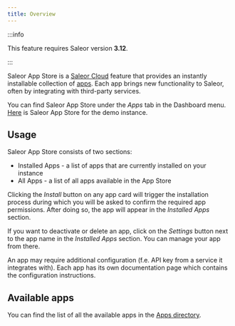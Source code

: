 ```yaml
---
title: Overview
---
```


:::info

This feature requires Saleor version **3.12**.

:::

Saleor App Store is a [Saleor Cloud](cloud.mdx) feature that provides an instantly installable collection of [apps](developer/app-store/apps/overview.mdx). Each app brings new functionality to Saleor, often by integrating with third-party services.

You can find Saleor App Store under the _Apps_ tab in the Dashboard menu. [Here](https://demo.saleor.io/dashboard/apps/) is Saleor App Store for the demo instance.

## Usage

Saleor App Store consists of two sections:

- Installed Apps - a list of apps that are currently installed on your instance
- All Apps - a list of all apps available in the App Store

Clicking the _Install_ button on any app card will trigger the installation process during which you will be asked to confirm the required app permissions. After doing so, the app will appear in the _Installed Apps_ section.

If you want to deactivate or delete an app, click on the _Settings_ button next to the app name in the _Installed Apps_ section. You can manage your app from there.

An app may require additional configuration (f.e. API key from a service it integrates with). Each app has its own documentation page which contains the configuration instructions.

## Available apps

You can find the list of all the available apps in the [Apps directory](developer/app-store/apps/overview.mdx).
